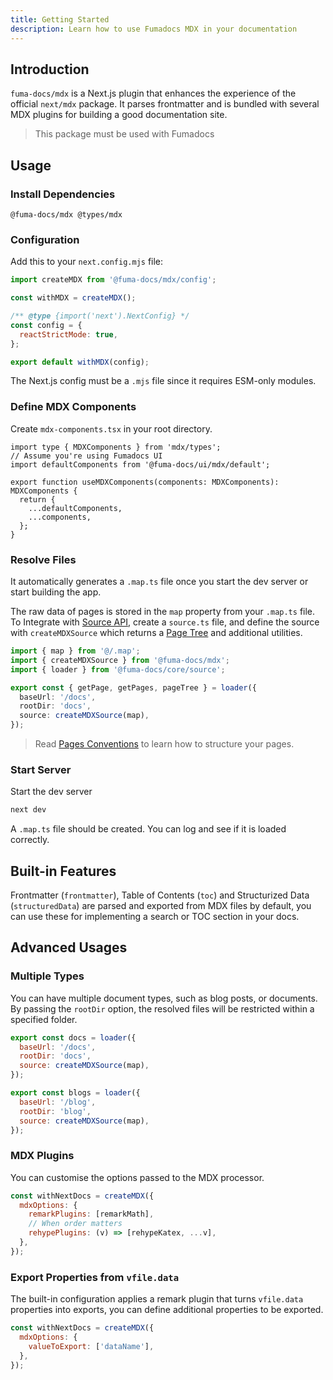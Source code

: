 ```yaml
---
title: Getting Started
description: Learn how to use Fumadocs MDX in your documentation
---
```


## Introduction

`fuma-docs/mdx` is a Next.js plugin that enhances the experience of the official
`next/mdx` package. It parses frontmatter and is bundled with several MDX
plugins for building a good documentation site.

> This package must be used with Fumadocs

## Usage

### Install Dependencies

```package-install
@fuma-docs/mdx @types/mdx
```

### Configuration

Add this to your `next.config.mjs` file:

```js
import createMDX from '@fuma-docs/mdx/config';

const withMDX = createMDX();

/** @type {import('next').NextConfig} */
const config = {
  reactStrictMode: true,
};

export default withMDX(config);
```

<Callout title="Be Careful" type='warn' className="mt-4">

The Next.js config must be a `.mjs` file since it requires ESM-only modules.

</Callout>

### Define MDX Components

Create `mdx-components.tsx` in your root directory.

```tsx
import type { MDXComponents } from 'mdx/types';
// Assume you're using Fumadocs UI
import defaultComponents from '@fuma-docs/ui/mdx/default';

export function useMDXComponents(components: MDXComponents): MDXComponents {
  return {
    ...defaultComponents,
    ...components,
  };
}
```

### Resolve Files

It automatically generates a `.map.ts` file once you start the dev server or start building the app.

The raw data of pages is stored in the `map` property from your `.map.ts` file. To Integrate with [Source API](/docs/headless/source-api), create a `source.ts` file, and define the source with `createMDXSource` which returns a
[Page Tree](/docs/headless/page-tree) and additional utilities.

```ts title="source.ts"
import { map } from '@/.map';
import { createMDXSource } from '@fuma-docs/mdx';
import { loader } from '@fuma-docs/core/source';

export const { getPage, getPages, pageTree } = loader({
  baseUrl: '/docs',
  rootDir: 'docs',
  source: createMDXSource(map),
});
```

> Read [Pages Conventions](/docs/headless/page-conventions)
> to learn how to structure your pages.

### Start Server

Start the dev server

```bash
next dev
```

A `.map.ts` file should be created. You can log and see if it is loaded correctly.

## Built-in Features

Frontmatter (`frontmatter`), Table of Contents (`toc`) and Structurized Data (`structuredData`) are parsed
and exported from MDX files by default, you can use these for implementing a
search or TOC section in your docs.

## Advanced Usages

### Multiple Types

You can have multiple document types, such as blog posts, or documents. By
passing the `rootDir` option, the resolved files will be restricted within a
specified folder.

```js
export const docs = loader({
  baseUrl: '/docs',
  rootDir: 'docs',
  source: createMDXSource(map),
});

export const blogs = loader({
  baseUrl: '/blog',
  rootDir: 'blog',
  source: createMDXSource(map),
});
```

### MDX Plugins

You can customise the options passed to the MDX processor.

```js
const withNextDocs = createMDX({
  mdxOptions: {
    remarkPlugins: [remarkMath],
    // When order matters
    rehypePlugins: (v) => [rehypeKatex, ...v],
  },
});
```

### Export Properties from `vfile.data`

The built-in configuration applies a remark plugin that turns `vfile.data` properties into exports, you can define additional properties to be exported.

```js
const withNextDocs = createMDX({
  mdxOptions: {
    valueToExport: ['dataName'],
  },
});
```
